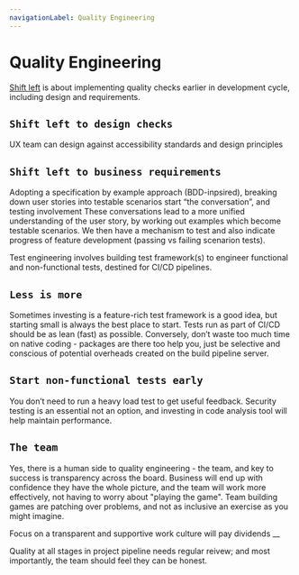 ```yaml
---
navigationLabel: Quality Engineering
---
```


# Quality Engineering

<Alert variant='secondary' mb={2}>[Shift left](https://en.wikipedia.org/wiki/Shift-left_testing) is about implementing quality checks earlier in development cycle, including design and requirements.</Alert>

## `Shift left to design checks`
UX team can design against accessibility standards and design principles

## `Shift left to business requirements`
Adopting a specification by example approach (BDD-inpsired), breaking down user stories into testable scenarios start “the conversation”, and testing involvement These conversations lead to a more unified understanding of the user story, by working out examples which become testable scenarios. We then have a mechanism to test and also indicate progress of feature development (passing vs failing scenarion tests).

<Alert variant='success' mb={2}>
Test engineering involves building test framework(s) to engineer functional and non-functional tests, destined for CI/CD pipelines.</Alert>

## `Less is more`
Sometimes investing is a feature-rich test framework is a good idea, but starting small is always the best place to start. Tests run as part of CI/CD should be as lean (fast) as possible. Conversely, don’t waste too much time on native coding - packages are there too help you, just be selective and conscious of potential overheads created on the build pipeline server.

## `Start non-functional tests early`
You don’t need to run a heavy load test to get useful feedback. Security testing is an essential not an option, and investing in code analysis tool will help maintain  performance.

## `The team`
Yes, there is a human side to quality engineering - the team, and key to success is transparency across the board. Business will end up with confidence they have the whole picture, and the team will work more effectively, not having to worry about "playing the game". Team building games are patching over problems, and not as inclusive an exercise as you might imagine. 

<Alert variant='primary' mb={2}>
  Focus on a transparent and supportive work culture will pay dividends
</Alert>
__

<Alert variant='secondary' mb={2}>Quality at all stages in project pipeline needs regular reivew; and most importantly, the team should feel they can be honest.</Alert>
